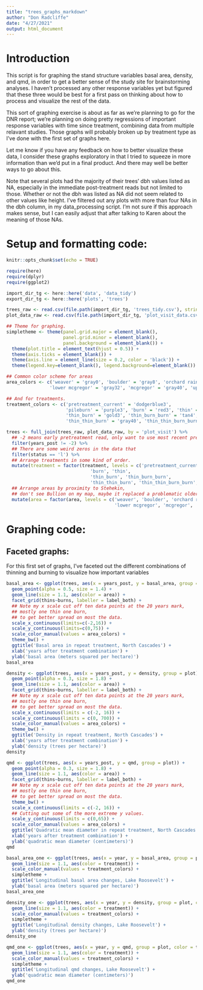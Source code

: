 ```yaml
---
title: "trees_graphs_markdown"
author: "Don Radcliffe"
date: "4/27/2021"
output: html_document
---
```


# Introduction

This script is for graphing the stand structure variables basal area, density, and qmd, in order to get a better sense of the study site for brainstorming analyses.  I haven't processed any other response variables yet but figured that these three would be best for a first pass on thinking about how to process and visualize the rest of the data.  

This sort of graphing exercise is about as far as we're planning to go for the DNR report; we're planning on doing pretty regressions of important response variables with time since treatment, combining data from multiple relavant studies.  Those graphs will probably broken up by treatment type as I've done with the first set of graphs here.  

Let me know if you have any feedback on how to better visualize these data, I consider these graphs exploratory in that I tried to squeeze in more information than we'd put in a final product.  And there may well be better ways to go about this.  

Note that several plots had the majority of their trees' dbh values listed as NA, especially in the immediate post-treatment reads but not limited to those.  Whether or not the dbh was listed as NA did not seem related to other values like height.  I've filtered out any plots with more than four NAs in the dbh column, in my data_processing script.  I'm not sure if this approach makes sense, but I can easily adjust that after talking to Karen about the meaning of those NAs.

# Setup and formatting code:

```r
knitr::opts_chunk$set(echo = TRUE)
```

```r
require(here)
require(dplyr)
require(ggplot2)

import_dir_tg <- here::here('data', 'data_tidy')
export_dir_tg <- here::here('plots', 'trees')

trees_raw <- read.csv(file.path(import_dir_tg, 'trees_tidy.csv'), stringsAsFactors = TRUE)
plot_data_raw <- read.csv(file.path(import_dir_tg, 'plot_visit_data.csv'), stringsAsFactors = TRUE)
```


```r
## Theme for graphing.
simpletheme <- theme(panel.grid.major = element_blank(), 
                     panel.grid.minor = element_blank(),
                     panel.background = element_blank()) +
  theme(plot.title = element_text(hjust = 0.5)) +
  theme(axis.ticks = element_blank()) +
  theme(axis.line = element_line(size = 0.2, color = 'black')) +
  theme(legend.key=element_blank(), legend.background=element_blank())

## Common color scheme for areas
area_colors <- c('weaver' = 'gray0', 'boulder' = 'gray8', 'orchard rainbow' = 'gray16', 'company creek' = 'gray24',
                'lower mcgregor' = 'gray32', 'mcgregor' = 'gray40', 'upper mcgregor' = 'gray48', 'bullion' = 'gray56')

## And for treatments.
treatment_colors <- c('pretreatment_current' = 'dodgerblue3', 
                      'pileburn' = 'purple3', 'burn' = 'red3', 'thin' = 'gold1',
                      'thin_burn' = 'gold3', 'thin_burn_burn' = 'tan4',
                      'thin_thin_burn' = 'gray40', 'thin_thin_burn_burn' = 'gray20', 'thin_thin_burn_burn_burn' = 'gray0')
```

```r
trees <- full_join(trees_raw, plot_data_raw, by = 'plot_visit') %>%
  ## -2 means early pretreatment read, only want to use most recent pretreatment read
  filter(years_post != -2) %>%
  ## There are some weird zeros in the data that 
  filter(status == 'l') %>%
  ## Arrange treatments in some kind of order.
  mutate(treatment = factor(treatment, levels = c('pretreatment_current', 'pileburn', 
                               'burn', 'thin',
                               'thin_burn', 'thin_burn_burn', 
                               'thin_thin_burn', 'thin_thin_burn_burn','thin_thin_burn_burn_burn'))) %>%
  ## Arrange areas by proximity to Stehekin, 
  ## don't see Bullion on my map, maybe it replaced a problematic older name that's farthest away.
  mutate(area = factor(area, levels = c('weaver', 'boulder', 'orchard rainbow', 'company creek',
                                        'lower mcgregor', 'mcgregor', 'upper mcgregor', 'bullion')))
```

# Graphing code:  

## Faceted graphs:  

For this first set of graphs, I've faceted out the different combinations of thinning and burning to visualize how important variables

```r
basal_area <- ggplot(trees, aes(x = years_post, y = basal_area, group = plot)) +
  geom_point(alpha = 0.5, size = 1.4) +
  geom_line(size = 1.1, aes(color = area)) +
  facet_grid(thins~burns, labeller = label_both) +
  ## Note my x scale cut off ten data points at the 20 years mark,
  ## mostly one thin one burn,
  ## to get better spread on most the data.
  scale_x_continuous(limits=c(-2,16)) + 
  scale_y_continuous(limits=c(0,75)) + 
  scale_color_manual(values = area_colors) +
  theme_bw() +
  ggtitle('Basal area in repeat treatment, North Cascades') +
  xlab('years after treatment combination') +
  ylab('basal area (meters squared per hectare)')
basal_area
```

```r
density <- ggplot(trees, aes(x = years_post, y = density, group = plot)) +
  geom_point(alpha = 0.3, size = 1.8) +
  geom_line(size = 1.1, aes(color = area)) +
  facet_grid(thins~burns, labeller = label_both) +
  ## Note my x scale cut off ten data points at the 20 years mark,
  ## mostly one thin one burn,
  ## to get better spread on most the data.
  scale_x_continuous(limits = c(-2, 16)) +
  scale_y_continuous(limits = c(0, 700)) +
  scale_color_manual(values = area_colors) +
  theme_bw() +
  ggtitle('Density in repeat treatment, North Cascades') +
  xlab('years after treatment combination') +
  ylab('density (trees per hectare)')
density
```

```r
qmd <- ggplot(trees, aes(x = years_post, y = qmd, group = plot)) +
  geom_point(alpha = 0.3, size = 1.8) +
  geom_line(size = 1.1, aes(color = area)) +
  facet_grid(thins~burns, labeller = label_both) +
  ## Note my x scale cut off ten data points at the 20 years mark,
  ## mostly one thin one burn,
  ## to get better spread on most the data.
  theme_bw() +
  scale_x_continuous(limits = c(-2, 16)) +
  ## Cutting out some of the more extreme y values.
  scale_y_continuous(limits = c(0,65)) +
  scale_color_manual(values = area_colors) +
  ggtitle('Quadratic mean diameter in repeat treatment, North Cascades') +
  xlab('years after treatment combination') +
  ylab('quadratic mean diameter (centimeters)')
qmd
```


```r
basal_area_one <- ggplot(trees, aes(x = year, y = basal_area, group = plot, color = treatment)) +
  geom_line(size = 1.1, aes(color = treatment)) + 
  scale_color_manual(values = treatment_colors) +
  simpletheme +
  ggtitle('Longitudinal basal area changes, Lake Roosevelt') +
  ylab('basal area (meters squared per hectare)')
basal_area_one  
```

```r
density_one <- ggplot(trees, aes(x = year, y = density, group = plot, color = treatment)) +
  geom_line(size = 1.1, aes(color = treatment)) + 
  scale_color_manual(values = treatment_colors) +
  simpletheme +
  ggtitle('Longitudinal density changes, Lake Roosevelt') +
  ylab('density (trees per hectare)')
density_one
```

```r
qmd_one <- ggplot(trees, aes(x = year, y = qmd, group = plot, color = treatment)) +
  geom_line(size = 1.1, aes(color = treatment)) + 
  scale_color_manual(values = treatment_colors) +
  simpletheme +
  ggtitle('Longitudinal qmd changes, Lake Roosevelt') +
  ylab('quadratic mean diameter (centimeters)')
qmd_one
```
